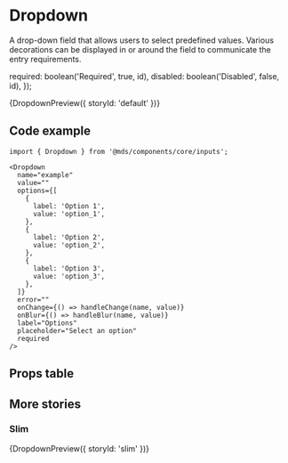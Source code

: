 
<Meta title="Components/core/inputs/Dropdown" component={Dropdown} />

# Dropdown

A drop-down field that allows users to select predefined values. Various decorations can be displayed in or around the field to communicate the entry requirements.

  required: boolean('Required', true, id),
  disabled: boolean('Disabled', false, id),
});

<Preview withToolbar>
  <Story name="Default">{DropdownPreview({ storyId: 'default' })}</Story>
</Preview>

## Code example

```tsx
import { Dropdown } from '@mds/components/core/inputs';
```

```tsx
<Dropdown
  name="example"
  value=""
  options={[
    {
      label: 'Option 1',
      value: 'option_1',
    },
    {
      label: 'Option 2',
      value: 'option_2',
    },
    {
      label: 'Option 3',
      value: 'option_3',
    },
  ]}
  error=""
  onChange={() => handleChange(name, value)}
  onBlur={() => handleBlur(name, value)}
  label="Options"
  placeholder="Select an option"
  required
/>
```

## Props table

<Props of={Dropdown} />

## More stories

### Slim

<Preview withToolbar>
  <Story name="Slim">{DropdownPreview({ storyId: 'slim' })}</Story>
</Preview>
